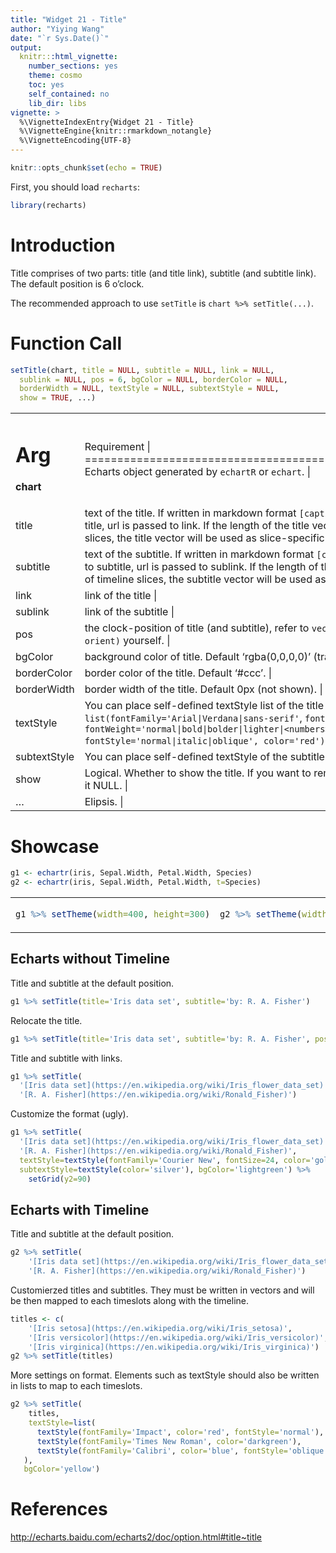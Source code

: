 ---
title: "Widget 21 - Title"
author: "Yiying Wang"
date: "`r Sys.Date()`"
output: 
  knitr:::html_vignette:
    number_sections: yes
    theme: cosmo
    toc: yes
    self_contained: no
    lib_dir: libs
vignette: >
  %\VignetteIndexEntry{Widget 21 - Title}
  %\VignetteEngine{knitr::rmarkdown_notangle}
  %\VignetteEncoding{UTF-8}
---

```{r setup, include=FALSE}
knitr::opts_chunk$set(echo = TRUE)
```

First, you should load `recharts`:
```{r}
library(recharts)
```

# Introduction

Title comprises of two parts: title (and title link), subtitle (and subtitle link). The default position is 6 o'clock.

The recommended approach to use `setTitle` is `chart %>% setTitle(...)`.

# Function Call

```r
setTitle(chart, title = NULL, subtitle = NULL, link = NULL,
  sublink = NULL, pos = 6, bgColor = NULL, borderColor = NULL,
  borderWidth = NULL, textStyle = NULL, subtextStyle = NULL,
  show = TRUE, ...)
```

+-------------+----------------------------------------------------------------+
|   Arg       |  Requirement                                                |
+=============+================================================================+
| **chart**   | Echarts object generated by `echartR` or `echart`.  |
+-------------+----------------------------------------------------------------+
| title       | text of the title. If written in markdown format `[caption](url)`, then caption is passed to title, url is passed to link. If the length of the title vector equals to the length of timeline slices, the title vector will be used as slice-specific user-defined title. |
+-------------+----------------------------------------------------------------+
| subtitle    | text of the subtitle. If written in markdown format `[caption](url)`, then caption is passed to subtitle, url is passed to sublink. If the length of the subtitle vector equals to the length of timeline slices, the subtitle vector will be used as slice-specific user-defined title. |
+-------------+----------------------------------------------------------------+
| link        | link of the title |
+-------------+----------------------------------------------------------------+
| sublink     | link of the subtitle |
+-------------+----------------------------------------------------------------+
| pos         | the clock-position of title (and subtitle), refer to `vecPos`. Or define a vector `c(x, y, orient)` yourself. |
+-------------+----------------------------------------------------------------+
| bgColor     | background color of title. Default 'rgba(0,0,0,0)' (transparent) |
+-------------+----------------------------------------------------------------+
| borderColor | border color of the title. Default '#ccc'. |
+-------------+----------------------------------------------------------------+
| borderWidth | border width of the title. Default 0px (not shown). |
+-------------+----------------------------------------------------------------+
| textStyle   | You can place self-defined textStyle list of the title here. E.g., `list(fontFamily='Arial|Verdana|sans-serif'`, `fontSize=20,` `fontWeight='normal|bold|bolder|lighter|<numbers>',` `fontStyle='normal|italic|oblique', color='red')` |
+-------------+----------------------------------------------------------------+
| subtextStyle| You can place self-defined textStyle of the subtitle here. |
+-------------+----------------------------------------------------------------+
| show        | Logical. Whether to show the title. If you want to remove title from the echarts object, set it NULL. |
+-------------+----------------------------------------------------------------+
| ...         | Elipsis. |
+-------------+----------------------------------------------------------------+

# Showcase

```{r}
g1 <- echartr(iris, Sepal.Width, Petal.Width, Species)
g2 <- echartr(iris, Sepal.Width, Petal.Width, t=Species)
```

<table>
<tr><td>
```{r}
g1 %>% setTheme(width=400, height=300)
```
</td><td>
```{r}
g2 %>% setTheme(width=400, height=300)
```
</td></tr>
</table>

## Echarts without Timeline

Title and subtitle at the default position.
```{r}
g1 %>% setTitle(title='Iris data set', subtitle='by: R. A. Fisher')
```

Relocate the title.
```{r}
g1 %>% setTitle(title='Iris data set', subtitle='by: R. A. Fisher', pos=12)
```

Title and subtitle with links.
```{r}
g1 %>% setTitle(
  '[Iris data set](https://en.wikipedia.org/wiki/Iris_flower_data_set)',
  '[R. A. Fisher](https://en.wikipedia.org/wiki/Ronald_Fisher)')
```

Customize the format (ugly).
```{r}
g1 %>% setTitle(
  '[Iris data set](https://en.wikipedia.org/wiki/Iris_flower_data_set)',
  '[R. A. Fisher](https://en.wikipedia.org/wiki/Ronald_Fisher)',
  textStyle=textStyle(fontFamily='Courier New', fontSize=24, color='gold'),
  subtextStyle=textStyle(color='silver'), bgColor='lightgreen') %>%
    setGrid(y2=90)
```

## Echarts with Timeline

Title and subtitle at the default position.
```{r}
g2 %>% setTitle(
    '[Iris data set](https://en.wikipedia.org/wiki/Iris_flower_data_set)',
    '[R. A. Fisher](https://en.wikipedia.org/wiki/Ronald_Fisher)')
```

Customierzed titles and subtitles. They must be written in vectors and will be then mapped to each timeslots along with the timeline.
```{r}
titles <- c(
    '[Iris setosa](https://en.wikipedia.org/wiki/Iris_setosa)',
    '[Iris versicolor](https://en.wikipedia.org/wiki/Iris_versicolor)',
    '[Iris virginica](https://en.wikipedia.org/wiki/Iris_virginica)')
g2 %>% setTitle(titles)
```

More settings on format. Elements such as textStyle should also be written in lists to map to each timeslots.
```{r}
g2 %>% setTitle(
    titles,
    textStyle=list(
      textStyle(fontFamily='Impact', color='red', fontStyle='normal'),
      textStyle(fontFamily='Times New Roman', color='darkgreen'),
      textStyle(fontFamily='Calibri', color='blue', fontStyle='oblique')
   ),
   bgColor='yellow')
```

# References

<http://echarts.baidu.com/echarts2/doc/option.html#title~title>
